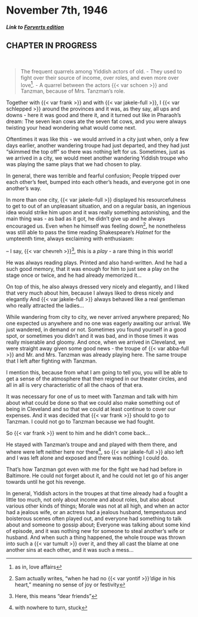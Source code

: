# November 7th, 1946

##### _Link to [Forverts edition](https://www.nli.org.il/en/newspapers/frw/1946/11/09/01/)_ {.unnumbered}

## CHAPTER IN PROGRESS

<br>

> The frequent quarrels among Yiddish actors of old. - They used to fight over their source of income, over roles, and even more over love^[as in, love affairs]. - A quarrel between the actors {{< var schoen >}} and Tanzman, because of Mrs. Tanzman's role.

Together with {{< var frank >}} and with {{< var jakele-full >}}, I {{< var schlepped >}} around the provinces and it was, as they say, all ups and downs - here it was good and there it, and it turned out like in Pharaoh's dream: The seven lean cows ate the seven fat cows, and you were always twisting your head wondering what would come next.

Oftentimes it was like this - we would arrived in a city just when, only a few days earlier, another wandering troupe had just departed, and they had just "skimmed the top off" so there was nothing left for us. Sometimes, just as we arrived in a city, we would meet another wandering Yiddish troupe who was playing the same plays that we had chosen to play.

In general, there was terrible and fearful confusion; People tripped over each other's feet, bumped into each other's heads, and everyone got in one another's way.

In more than one city, {{< var jakele-full >}} displayed his resourcefulness to get to out of an unpleasant situation, and on a regular basis, an ingenious idea would strike him upon and it was really something astonishing, and the main thing was - as bad as it got, he didn't give up and he always encouraged us. Even when he himself was feeling down^[Sam actually writes, "when he had no {{< var yontif >}}_'dige_ in his heart," meaning no sense of joy or festivity], he nonetheless was still able to pass the time reading Shakespeare's _Halmet_ for the umpteenth time, always exclaiming with enthusiasm:

-- I say, {{< var chevreh >}}^[Here, this means "dear friends"], this is a _play_ - a rare thing in this world!

He was always reading plays. Printed and also hand-written. And he had a such good memory, that it was enough for him to just see a play on the stage once or twice, and he had already memorized it...

On top of this, he also always dressed very nicely and elegantly, and I liked that very much about him, because I always liked to dress nicely and elegantly And {{< var jakele-full >}} always behaved like a real gentleman who really attracted the ladies...

While wandering from city to city, we never arrived anywhere prepared; No one expected us anywhere and no one was eagerly awaiting our arrival. We just wandered, in demand or not. Sometimes you found yourself in a good spot, or sometimes you didn't and it was bad, and in those times it was really miserable and gloomy. And once, when we arrived in Cleveland, we were straight away given some good news - the troupe of {{< var abba-full >}} and Mr. and Mrs. Tanzman was already playing here. The same troupe that I left after fighting with Tanzman.

I mention this, because from what I am going to tell you, you will be able to get a sense of the atmosphere that then reigned in our theater circles, and all in all is very characteristic of all the chaos of that era.


It was necessary for one of us to meet with Tanzman and talk with him about what could be done so that we could also make something out of being in Cleveland and so that we could at least continue to cover our expenses. And it was decided that {{< var frank >}} should to go to Tanzman. I could not go to Tanzman because we had fought.

So {{< var frank >}} went to him and he didn't come back...

He stayed with Tanzman's troupe and and played with them there, and where were left neither here nor there^[with nowhere to turn, stuck], so {{< var jakele-full >}} also left and I was left alone and exposed and there was nothing I could do.

That's how Tanzman got even with me for the fight we had had before in Baltimore. He could not forget about it, and he could not let go of his anger towards until he got his revenge.


In general, Yiddish actors in the troupes at that time already had a fought a little too much, not only about income and about roles, but also about various other kinds of things; Morale was not at all high, and when an actor had a jealous wife, or an actress had a jealous husband, tempestuous and boisterous scenes often played out, and everyone had something to talk about and someone to gossip about; Everyone was talking about some kind of episode, and it was nothing new for someone to steal another's wife or husband. And when such a thing happened, the whole troupe was thrown into such a {{< var tumult >}} over it, and they all cast the blame at one another sins at each other, and it was such a mess...




